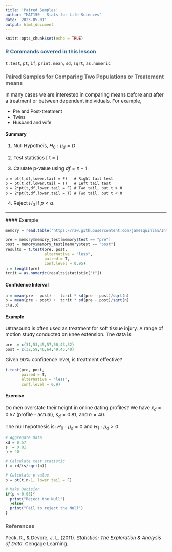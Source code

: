 ```yaml
---
title: 'Paired Samples'
author: "MAT150 - Stats for Life Sciences"
date: '2023-05-01'
output: html_document
---
```


<style>
    #header1 {
        color: #336699;
    }
    #normal {color: black;}
    p{font-size:15px;}
    h1{font-weight: bold;}
    h2{color: #336699;}
    h3{color: #666666;}
    ul{font-size:14px;}
    ol{font-size:15px;}
</style>


 


```r
knitr::opts_chunk$set(echo = TRUE)
```


### R Commands covered in this lesson {#header1}

`t.test`, `pt`, `if`, `print`, `mean`, `sd`, `sqrt`, `as.numeric`

### Paired Samples for Comparing Two Populations or Treatement means
In many cases we are interested in comparing means before and after a treatment or between dependent individuals.  For example, 

* Pre and Post-treatment
* Twins
* Husband and wife


#### Summary

1. Null Hypotheis,  $H_0: \mu_d = D$

2. Test statistics
\[
t = \frac{\bar{x}_d - D}{s / \sqrt{n}}
\]


3. Calulate p-value using $df = n-1$.  

```md
p = pt(t,df,lower.tail = F)   # Right tail test
p = pt(t,df,lower.tail = T)   # Left tail test
p = 2*pt(t,df,lower.tail = F) # Two tail, but t > 0
p = 2*pt(t,df,lower.tail = T) # Two tail, but t < 0
```

4. Reject $H_0$ if $p < \alpha$.  

---


 #### Example
 
```r
memory = read.table('https://raw.githubusercontent.com/jamesquinlan/Intro-Stats-MAT150/main/data/examples/ex11_06.txt', header = T)
```


```r
pre = memory$memory_test[memory$test == "pre"]
post = memory$memory_test[memory$test == "post"]
results = t.test(pre, post, 
                 alternative = "less", 
                 paired = T, 
                 conf.level = 0.95)
n = length(pre)
tcrit = as.numeric(results$statistic["t"])
```

#### Confidence Interval

```r
a = mean(pre - post) -  tcrit * sd(pre - post)/sqrt(n)
b = mean(pre - post) +  tcrit * sd(pre - post)/sqrt(n)
c(a,b)
```


#### Example

Ultrasound is often used as treatment for soft tissue injury.  A range of motion study conducted on knee extension.  The data is: 

```r
pre  = c(31,53,45,57,50,43,32)
post = c(32,59,46,64,49,45,40)
```

Given 90% confidence level, is treatment effective?

```r
t.test(pre, post, 
       paired = T, 
       alternative = "less", 
       conf.level = 0.9)
```


#### Exercise

Do men overstate their height in online dating profiles?  We have
$\bar{x}_d = 0.57$ (profile - actual), $s_d = 0.81$, and $n = 40$.  

The null hypothesis is: $H_0: \mu_d = 0$ and $H_1: \mu_d > 0$.  

```r
# Aggregate Data
xd = 0.57
s  = 0.81
n = 40

# Calculate test statistic
t = xd/(s/sqrt(n))

# Calculate p-value
p = pt(t,n-1, lower.tail = F)

# Make Decision
if(p < 0.05){
  print("Reject the Null")
  }else{
  print("Fail to reject the Null")
}
```


### References

Peck, R., & Devore, J. L. (2011). *Statistics: The Exploration & Analysis of Data*. Cengage Learning.
